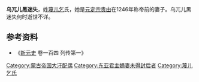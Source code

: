 '''乌兀儿黑迷失'''，姓[[蔑儿乞|蔑儿乞]]氏，她是[[贵由|元定宗贵由]]在1246年称帝前的妻子。乌兀儿黑迷失何时逝世不详。 

== 参考资料 ==

*《[[新元史|新元史]] 卷一百四 列传第一》

{{元朝皇后}}
{{蒙古族人物小作品}}

[[Category:蒙古帝国大汗配偶|Category:蒙古帝国大汗配偶]]
[[Category:东亚君主嫡妻未得封后者|Category:东亚君主嫡妻未得封后者]]
[[Category:蔑儿乞氏|Category:蔑儿乞氏]]